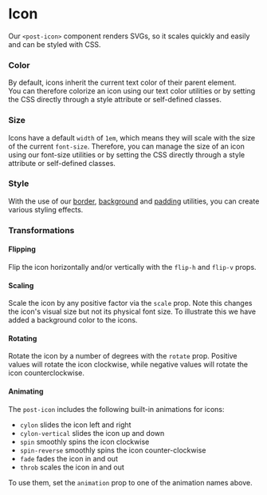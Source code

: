 
<Meta title="Icons/Components/Icon" />

# Icon

<p className="lead">
  Our <code>&lt;post-icon&gt;</code> component renders SVGs, so it scales quickly and easily and can
  be styled with CSS.
</p>

<Canvas dark>
  <Story id="icons-components-icon--default" />
</Canvas>
<ArgsTable story="^" />

### Color

By default, icons inherit the current text color of their parent element.<br/>
You can therefore colorize an icon using our <LinkTo kind="utilities-text" story="color">text color utilities</LinkTo> or by setting the CSS directly through a style attribute or self-defined classes.

<Canvas dark withSource="open">
  <Story id="icons-components-icon--color" />
</Canvas>

### Size

Icons have a default `width` of `1em`, which means they will scale with the size of the current `font-size`. Therefore, you can manage the size of an icon using our <LinkTo kind="utilities-text" story="font-size">font-size utilities</LinkTo> or by setting the CSS directly through a style attribute or self-defined classes.

<Canvas dark withSource="open">
  <Story id="icons-components-icon--size" />
</Canvas>

### Style

With the use of our [border](#TODO), [background](/?path=/docs/utilities-background--page) and [padding](#TODO) utilities, you can create various styling effects.

<Canvas dark withSource="open">
  <Story id="icons-components-icon--style" />
</Canvas>

### Transformations

#### Flipping

Flip the icon horizontally and/or vertically with the `flip-h` and `flip-v` props.

<Canvas dark withSource="open">
  <Story id="icons-components-icon--flip" />
</Canvas>

#### Scaling

Scale the icon by any positive factor via the `scale` prop. Note this changes the icon's visual size but not its physical font size. To illustrate this we have added a background color to the icons.

<Canvas dark withSource="open">
  <Story id="icons-components-icon--scale" />
</Canvas>

#### Rotating

Rotate the icon by a number of degrees with the `rotate` prop. Positive values will rotate the icon clockwise, while negative values will rotate the icon counterclockwise.

<Canvas dark withSource="open">
  <Story id="icons-components-icon--rotate" />
</Canvas>

#### Animating

The `post-icon` includes the following built-in animations for icons:

- `cylon` slides the icon left and right
- `cylon-vertical` slides the icon up and down
- `spin` smoothly spins the icon clockwise
- `spin-reverse` smoothly spins the icon counter-clockwise
- `fade` fades the icon in and out
- `throb` scales the icon in and out

To use them, set the `animation` prop to one of the animation names above.

<Canvas dark withSource="open">
  <Story id="icons-components-icon--animate" />
</Canvas>
